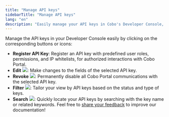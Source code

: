 ```yaml
---
title: "Manage API keys"
sidebarTitle: "Manage API keys"
lang: "en"
description: "Easily manage your API keys in Cobo's Developer Console, including registration, editing, revocation, and filtering options."
---
```


Manage the API keys in your Developer Console easily by clicking on the corresponding buttons or icons:

- **Register API Key**: Register an API key with predefined user roles, permissions, and IP whitelists, for authorized interactions with Cobo Portal.
- **Edit** <img src="/en/images/developer-console/icon_edit.svg" className="icon"></img>: Make changes to the fields of the selected API key.
- **Revoke** <img src="/en/images/developer-console/icon_revoke.svg" className="icon"></img>: Permanently disable all Cobo Portal communications with the selected API key.
- **Filter** <img src="/en/images/developer-console/icon_filter.svg" className="icon"></img>: Tailor your view by API keys based on the status and type of keys.
- **Search** <img src="/en/images/developer-console/icon_search.svg" className="icon"></img>: Quickly locate your API keys by searching with the key name or related keywords.
<Tip>Feel free to [share your feedback](https://forms.zohopublic.com/cobo/form/DocumentFeedbackForm/formperma/QvLOhxJv1_JMsJ-1dleZ8Itb_7rzN-LtgvsDdxosoVI?referrername=manuals) to improve our documentation!</Tip>